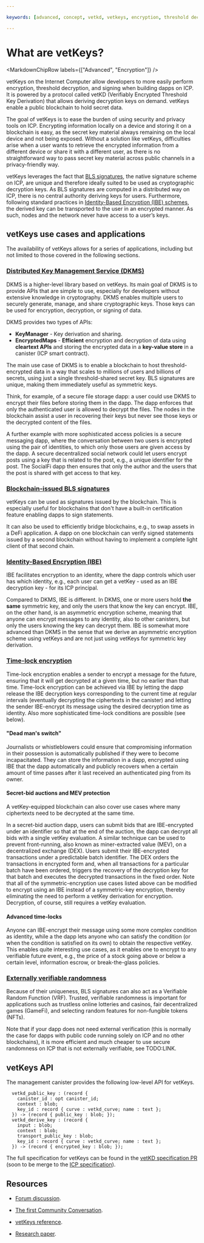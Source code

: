 ```yaml
---

keywords: [advanced, concept, vetkd, vetkeys, encryption, threshold decryption, encrypted threshold key derivation]

---
```



# What are vetKeys?

<MarkdownChipRow labels={["Advanced", "Encryption"]} />

vetKeys on the Internet Computer allow developers to more easily perform encryption, threshold decryption, and signing when building dapps on ICP. It is powered by a protocol called vetKD (Verifiably Encrypted Threshold Key Derivation) that allows deriving decryption keys on demand. vetKeys enable a public blockchain to hold secret data.

The goal of vetKeys is to ease the burden of using security and privacy tools on ICP. Encrypting information locally on a device and storing it on a blockchain is easy, as the secret key material always remaining on the local device and not being exposed. Without a solution like vetKeys, difficulties arise when a user wants to retrieve the encrypted information from a different device or share it with a different user, as there is no straightforward way to pass secret key material across public channels in a privacy-friendly way.

vetKeys leverages the fact that [BLS signatures](https://learn.internetcomputer.org/hc/en-us/articles/34209540682644-Subnet-Keys-and-Subnet-Signatures), the native signature scheme on ICP, are unique and therefore ideally suited to be used as cryptographic decryption keys. As BLS signatures are computed in a distributed way on ICP, there is no central authority deriving keys for users. Furthermore, following standard practices in [Identity-Based Encryption (IBE) schemes](/docs/references/vetkeys-overview), the derived key can be transported to the user in an encrypted manner. As such, nodes and the network never have access to a user’s keys.

## vetKeys use cases and applications

The availability of vetKeys allows for a series of applications, including but not limited to those covered in the following sections.

### [Distributed Key Management Service (DKMS)](./dkms.mdx)

DKMS is a higher-level library based on vetKeys. Its main goal of DKMS is to provide APIs that are simple to use, especially for developers without extensive knowledge in cryptography. DKMS enables multiple users to securely generate, manage, and share cryptographic keys. Those keys can be used for encryption, decryption, or signing of data.

DKMS provides two types of APIs:
- **KeyManager** - Key derivation and sharing.
- **EncryptedMaps** - **Efficient** encryption and decryption of data using **cleartext APIs** and storing the encrypted data in a **key-value store** in a canister (ICP smart contract).

The main use case of DKMS is to enable a blockchain to host threshold-encrypted data in a way that scales to millions of users and billions of secrets, using just a single threshold-shared secret key. BLS signatures are unique, making them immediately useful as symmetric keys.

Think, for example, of a secure file storage dapp: a user could use DKMS to encrypt their files before storing them in the dapp. The dapp enforces that only the authenticated user is allowed to decrypt the files. The nodes in the blockchain assist a user in recovering their keys but never see those keys or the decrypted content of the files.

A further example with more sophisticated access policies is a secure messaging dapp, where the conversation between two users is encrypted using the pair of identities, to which only those users are given access by the dapp. A secure decentralized social network could let users encrypt posts using a key that is related to the post, e.g., a unique identifier for the post. The SocialFi dapp then ensures that only the author and the users that the post is shared with get access to that key.

### [Blockchain-issued BLS signatures](./advanced/bls-signatures.mdx)

vetKeys can be used as signatures issued by the blockchain. This is especially useful for blockchains that don't have a built-in certification feature enabling dapps to sign statements.

It can also be used to efficiently bridge blockchains, e.g., to swap assets in a DeFi application. A dapp on one blockchain can verify signed statements issued by a second blockchain without having to implement a complete light client of that second chain.

### [Identity-Based Encryption (IBE)](./advanced/identity-based-encryption.mdx)

IBE facilitates encryption to an identity, where the dapp controls which user has which identity, e.g., each user can get a vetKey - used as an IBE decryption key - for its ICP principal.

Compared to DKMS, IBE is different. In DKMS, one or more users hold **the same** symmetric key, and only the users that know the key can encrypt. IBE, on the other hand, is an asymmetric encryption scheme, meaning that anyone can encrypt messages to any identity, also to other canisters, but only the users knowing the key can decrypt them. IBE is somewhat more advanced than DKMS in the sense that we derive an asymmetric encryption scheme using vetKeys and are not just using vetKeys for symmetric key derivation.

### [Time-lock encryption](./advanced/timelock-encryption.mdx)

Time-lock encryption enables a sender to encrypt a message for the future, ensuring that it will get decrypted at a given time, but no earlier than that time. Time-lock encryption can be achieved via IBE by letting the dapp release the IBE decryption keys corresponding to the current time at regular intervals (eventually decrypting the ciphertexts in the canister) and letting the sender IBE-encrypt its message using the desired decryption time as identity. Also more sophisticated time-lock conditions are possible (see below).

#### "Dead man's switch"

Journalists or whistleblowers could ensure that compromising information in their possession is automatically published if they were to become incapacitated. They can store the information in a dapp, encrypted using IBE that the dapp automatically and publicly recovers when a certain amount of time passes after it last received an authenticated ping from its owner.

#### Secret-bid auctions and MEV protection

A vetKey-equipped blockchain can also cover use cases where many ciphertexts need to be decrypted at the same time.

In a secret-bid auction dapp, users can submit bids that are IBE-encrypted under an identifier so that at the end of the auction, the dapp can decrypt all bids with a single vetKey evaluation. A similar technique can be used to prevent front-running, also known as miner-extracted value (MEV), on a decentralized exchange (DEX). Users submit their IBE-encrypted transactions under a predictable batch identifier. The DEX orders the transactions in encrypted form and, when all transactions for a particular batch have been ordered, triggers the recovery of the decryption key for that batch and executes the decrypted transactions in the fixed order. Note that all of the symmetric-encryption use cases listed above can be modified to encrypt using an IBE instead of a symmetric-key encryption, thereby eliminating the need to perform a vetKey derivation for encryption. Decryption, of course, still requires a vetKey evaluation.

#### Advanced time-locks

Anyone can IBE-encrypt their message using some more complex condition as identity, while a the dapp lets anyone who can satisfy the condition (or when the condition is satisfied on its own) to obtain the respective vetKey. This enables quite interesting use cases, as it enables one to encrypt to any verifiable future event, e.g., the price of a stock going above or below a certain level, information escrow, or break-the-glass policies.

### [Externally verifiable randomness](./advanced/verifiable-randomness.mdx)

Because of their uniqueness, BLS signatures can also act as a Verifiable Random Function (VRF). Trusted, verifiable randomness is important for applications such as trustless online lotteries and casinos, fair decentralized games (GameFi), and selecting random features for non-fungible tokens (NFTs).

Note that if your dapp does not need external verification (this is normally the case for dapps with public code running solely on ICP and no other blockchains), it is more efficient and much cheaper to use secure randomness on ICP that is not externally verifiable, see TODO:LINK.

## vetKeys API

The management canister provides the following low-level API for vetKeys.

```candid
  vetkd_public_key : (record {
    canister_id : opt canister_id;
    context : blob;
    key_id : record { curve : vetkd_curve; name : text };
  }) -> (record { public_key : blob; });
  vetkd_derive_key : (record {
    input : blob;
    context : blob;
    transport_public_key : blob;
    key_id : record { curve : vetkd_curve; name : text };
  }) -> (record { encrypted_key : blob; });
```

The full specification for vetKeys can be found in the [vetKD specification PR](https://github.com/dfinity/portal/pull/3763) (soon to be merge to the [ICP specification](https://internetcomputer.org/docs/references/ic-interface-spec#ic-vetkd_derive_key)).

## Resources

- [Forum discussion](https://forum.dfinity.org/t/threshold-key-derivation-privacy-on-the-ic/16560).

- [The first Community Conversation](https://youtu.be/baM6jHnmMq8).

- [vetKeys reference](/docs/references/vetkeys-overview).

- [Research paper](https://eprint.iacr.org/2023/616.pdf).


